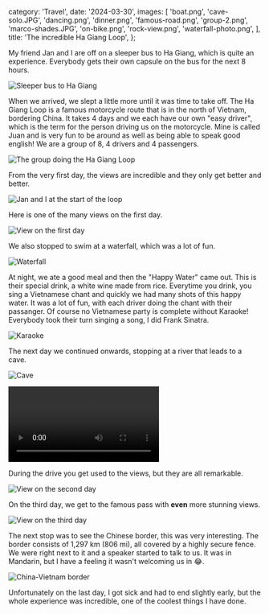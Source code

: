   category: 'Travel',
  date: '2024-03-30',
  images: [
    'boat.png',
    'cave-solo.JPG',
    'dancing.png',
    'dinner.png',
    'famous-road.png',
    'group-2.png',
    'marco-shades.JPG',
    'on-bike.png',
    'rock-view.png',
    'waterfall-photo.png',
  ],
  title: 'The incredible Ha Giang Loop',
};

My friend Jan and I are off on a sleeper bus to Ha Giang, which is quite an experience. Everybody gets their own capsule on the bus for the next 8 hours.

![Sleeper bus to Ha Giang](/ha-giang-loop/sleeper-bus.png 'Sleeper bus to Ha Giang')

When we arrived, we slept a little more until it was time to take off. The Ha Giang Loop is a famous motorcycle route that is in the north of Vietnam, bordering China. It takes 4 days and we each have our own "easy driver", which is the term for the person driving us on the motorcycle. Mine is called Juan and is very fun to be around as well as being able to speak good english! We are a group of 8, 4 drivers and 4 passengers.

![The group doing the Ha Giang Loop](/ha-giang-loop/group.png 'The group doing the Ha Giang Loop')

From the very first day, the views are incredible and they only get better and better.

![Jan and I at the start of the loop](/ha-giang-loop/jan-and-i-start.png 'Jan and I at the start of the loop')

Here is one of the many views on the first day.

![View on the first day](/ha-giang-loop/first-day-view.png 'First day view')

We also stopped to swim at a waterfall, which was a lot of fun.

![Waterfall](/ha-giang-loop/waterfall.png 'Waterfall')

At night, we ate a good meal and then the "Happy Water" came out. This is their special drink, a white wine made from rice. Everytime you drink, you sing a Vietnamese chant and quickly we had many shots of this happy water. It was a lot of fun, with each driver doing the chant with their passanger. Of course no Vietnamese party is complete without Karaoke! Everybody took their turn singing a song, I did Frank Sinatra.

![Karaoke](/ha-giang-loop/karaoke.png 'Karaoke')

The next day we continued onwards, stopping at a river that leads to a cave.

![Cave](/ha-giang-loop/cave.png 'Cave')

<video controls>
  <source src='/ha-giang-loop/jump.mov' type='video/mp4' />
</video>

During the drive you get used to the views, but they are all remarkable.

![View on the second day](/ha-giang-loop/second-day-view.png 'Second day view')

On the third day, we get to the famous pass with **even** more stunning views.

![View on the third day](/ha-giang-loop/third-day-view.png 'View on the third day')

The next stop was to see the Chinese border, this was very interesting. The border consists of 1,297 km (806 mi), all covered by a highly secure fence. We were right next to it and a speaker started to talk to us. It was in Mandarin, but I have a feeling it wasn't welcoming us in 😂.

![China-Vietnam border](/ha-giang-loop/china.png 'China-Vietnam border')

Unfortunately on the last day, I got sick and had to end slightly early, but the whole experience was incredible, one of the coolest things I have done.
